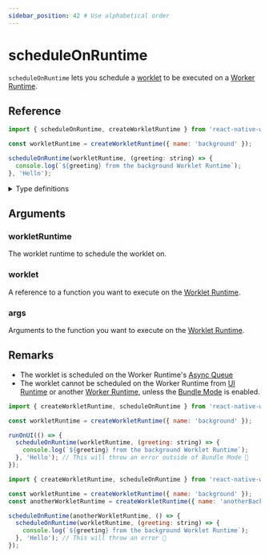 ```yaml
---
sidebar_position: 42 # Use alphabetical order
---
```


# scheduleOnRuntime

`scheduleOnRuntime` lets you schedule a [worklet](/docs/fundamentals/glossary#worklet) to be executed on a [Worker Runtime](/docs/fundamentals/glossary#worker-worklet-runtime---worker-runtime).

## Reference

```javascript
import { scheduleOnRuntime, createWorkletRuntime } from 'react-native-worklets';

const workletRuntime = createWorkletRuntime({ name: 'background' });

scheduleOnRuntime(workletRuntime, (greeting: string) => {
  console.log(`${greeting} from the background Worklet Runtime`);
}, 'Hello');
```

<details>
<summary>Type definitions</summary>

```typescript
function scheduleOnRuntime<Args extends unknown[], ReturnValue>(
  workletRuntime: WorkletRuntime,
  worklet: (...args: Args) => ReturnValue,
  ...args: Args
): void;
```

</details>

## Arguments

### workletRuntime

The worklet runtime to schedule the worklet on.

### worklet

A reference to a function you want to execute on the [Worklet Runtime](/docs/fundamentals/glossary#worker-worklet-runtime---worker-runtime).

### args

Arguments to the function you want to execute on the [Worklet Runtime](/docs/fundamentals/glossary#worker-worklet-runtime---worker-runtime).

## Remarks

- The worklet is scheduled on the Worker Runtime's [Async
  Queue](https://github.com/software-mansion/react-native-reanimated/blob/main/packages/react-native-worklets/Common/cpp/worklets/Public/AsyncQueue.h)
- The worklet cannot be scheduled on the Worker Runtime from [UI
  Runtime](/docs/fundamentals/glossary#ui-runtime) or another [Worker
  Runtime](/docs/fundamentals/glossary#worker-worklet-runtime---worker-runtime), unless the [Bundle Mode](/docs/experimental/bundleMode) is enabled.

```javascript
import { createWorkletRuntime, scheduleOnRuntime } from 'react-native-worklets';

const workletRuntime = createWorkletRuntime({ name: 'background' });

runOnUI(() => {
  scheduleOnRuntime(workletRuntime, (greeting: string) => {
    console.log(`${greeting} from the background Worklet Runtime`);
  }, 'Hello'); // This will throw an error outside of Bundle Mode 🚨
});
```

```javascript
import { createWorkletRuntime, scheduleOnRuntime } from 'react-native-worklets';

const workletRuntime = createWorkletRuntime({ name: 'background' });
const anotherWorkletRuntime = createWorkletRuntime({ name: 'anotherBackground' });

scheduleOnRuntime(anotherWorkletRuntime, () => {
  scheduleOnRuntime(workletRuntime, (greeting: string) => {
    console.log(`${greeting} from the background Worklet Runtime`);
  }, 'Hello'); // This will throw an error 🚨
});
```

